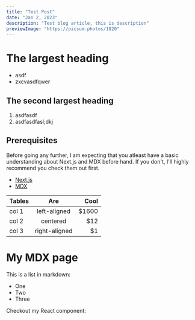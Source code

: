 ```yaml
---
title: "Test Post"
date: "Jan 2, 2023"
description: "Test blog article, this is description"
previewImage: "https://picsum.photos/1820"
---
```


# The largest heading

- asdf
- zxcvasdfqwer

## The second largest heading

1. asdfasdf
2. asdfasdfasl;dkj

## Prerequisites

Before going any further, I am expecting that you atleast have a basic understanding about Next.js and MDX before hand.
If you don't, I'll highly recommend you check them out first.

- [Next.js](https://nextjs.org)
- [MDX](https://mdxjs.com)

| Tables |      Are      |  Cool |
| ------ | :-----------: | ----: |
| col 1  | left-aligned  | $1600 |
| col 2  |   centered    |   $12 |
| col 3  | right-aligned |    $1 |

# My MDX page

This is a list in markdown:

- One
- Two
- Three

Checkout my React component:
